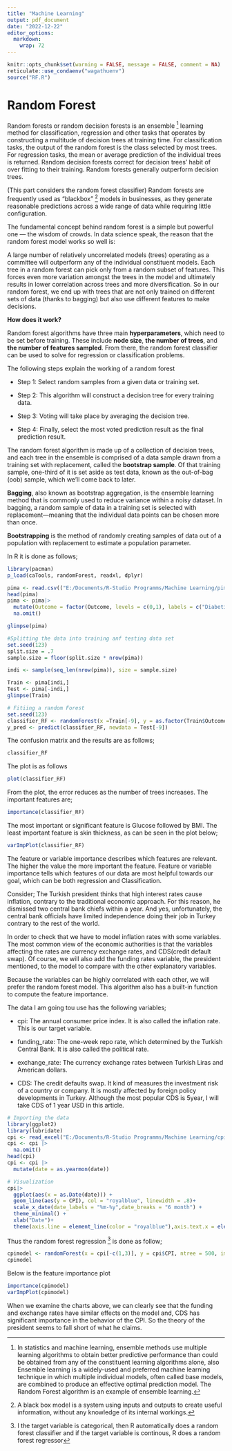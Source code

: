 ---
title: "Machine Learning"
output: pdf_document
date: "2022-12-22"
editor_options: 
  markdown: 
    wrap: 72
---

```{r setup, include = FALSE}
knitr::opts_chunk$set(warning = FALSE, message = FALSE, comment = NA)
reticulate::use_condaenv("wagathuenv")
source("RF.R")
```


# Random Forest

Random forests or random decision forests is an ensemble [^3] learning
method for classification, regression and other tasks that operates by
constructing a multitude of decision trees at training time. For
classification tasks, the output of the random forest is the class
selected by most trees. For regression tasks, the mean or average
prediction of the individual trees is returned. Random decision forests
correct for decision trees' habit of over fitting to their training.
Random forests generally outperform decision trees.

[^3]: In statistics and machine learning, ensemble methods use multiple
    learning algorithms to obtain better predictive performance than
    could be obtained from any of the constituent learning algorithms
    alone, also Ensemble learning is a widely-used and preferred machine
    learning technique in which multiple individual models, often called
    base models, are combined to produce an effective optimal prediction
    model. The Random Forest algorithm is an example of ensemble
    learning.

(This part considers the random forest classifier) Random forests are
frequently used as "blackbox" [^4] models in businesses, as they
generate reasonable predictions across a wide range of data while
requiring little configuration.

[^4]: A black box model is a system using inputs and outputs to create
    useful information, without any knowledge of its internal workings.

The fundamental concept behind random forest is a simple but powerful
one --- the wisdom of crowds. In data science speak, the reason that the
random forest model works so well is:

A large number of relatively uncorrelated models (trees) operating as a
committee will outperform any of the individual constituent models. Each
tree in a random forest can pick only from a random subset of features.
This forces even more variation amongst the trees in the model and
ultimately results in lower correlation across trees and more
diversification. So in our random forest, we end up with trees that are
not only trained on different sets of data (thanks to bagging) but also
use different features to make decisions.

**How does it work?**

Random forest algorithms have three main **hyperparameters**, which need
to be set before training. These include **node size**, **the number of
trees**, and **the number of features sampled**. From there, the random
forest classifier can be used to solve for regression or classification
problems.

The following steps explain the working of a random forest

-   Step 1: Select random samples from a given data or training set.

-   Step 2: This algorithm will construct a decision tree for every
    training data.

-   Step 3: Voting will take place by averaging the decision tree.

-   Step 4: Finally, select the most voted prediction result as the
    final prediction result.

The random forest algorithm is made up of a collection of decision
trees, and each tree in the ensemble is comprised of a data sample drawn
from a training set with replacement, called the **bootstrap sample**.
Of that training sample, one-third of it is set aside as test data,
known as the out-of-bag (oob) sample, which we'll come back to later.

**Bagging**, also known as bootstrap aggregation, is the ensemble
learning method that is commonly used to reduce variance within a noisy
dataset. In bagging, a random sample of data in a training set is
selected with replacement---meaning that the individual data points can
be chosen more than once.

**Bootstrapping** is the method of randomly creating samples of data out
of a population with replacement to estimate a population parameter.

In R it is done as follows;

```{r}
library(pacman)
p_load(caTools, randomForest, readxl, dplyr)

pima <- read.csv(("E:/Documents/R-Studio Programms/Machine Learning/pima.csv"))
head(pima)
pima <- pima|>
  mutate(Outcome = factor(Outcome, levels = c(0,1), labels = c("Diabetic", "Not Diabetic")))|>
  na.omit()

glimpse(pima)

#Splitting the data into training anf testing data set
set.seed(123)
split.size = .7
sample.size = floor(split.size * nrow(pima))

indi <- sample(seq_len(nrow(pima)), size = sample.size)

Train <- pima[indi,]
Test <- pima[-indi,]
glimpse(Train)

# Fitiing a random Forest 
set.seed(123)
classifier_RF <- randomForest(x =Train[-9], y = as.factor(Train$Outcome), ntree = 500 )
y_pred <- predict(classifier_RF, newdata = Test[-9])
```

The confusion matrix and the results are as follows;

```{r}
classifier_RF

```

The plot is as follows

```{r}
plot(classifier_RF)
```

From the plot, the error reduces as the number of trees increases. The
important features are;

```{r}
importance(classifier_RF)
```

The most important or significant feature is Glucose followed by BMI.
The least important feature is skin thickness, as can be seen in the
plot below;

```{r}
varImpPlot(classifier_RF)
```

The feature or variable importance describes which features are
relevant. The higher the value the more important the feature. Feature
or variable importance tells which features of our data are most helpful
towards our goal, which can be both regression and Classification.

Consider; The Turkish president thinks that high interest rates cause
inflation, contrary to the traditional economic approach. For this
reason, he dismissed two central bank chiefs within a year. And yes,
unfortunately, the central bank officials have limited independence
doing their job in Turkey contrary to the rest of the world.

In order to check that we have to model inflation rates with some
variables. The most common view of the economic authorities is that the
variables affecting the rates are currency exchange rates, and
CDS(credit default swap). Of course, we will also add the funding rates
variable, the president mentioned, to the model to compare with the
other explanatory variables.

Because the variables can be highly correlated with each other, we will
prefer the random forest model. This algorithm also has a built-in
function to compute the feature importance.

The data I am going tou use has the following variables;

-   cpi: The annual consumer price index. It is also called the
    inflation rate. This is our target variable.

-   funding_rate: The one-week repo rate, which determined by the
    Turkish Central Bank. It is also called the political rate.

-   exchange_rate: The currency exchange rates between Turkish Liras and
    American dollars.

-   CDS: The credit defaults swap. It kind of measures the investment
    risk of a country or company. It is mostly affected by foreign
    policy developments in Turkey. Although the most popular CDS is
    5year, I will take CDS of 1 year USD in this article.

```{r}
# Importing the data
library(ggplot2)
library(lubridate)
cpi <- read_excel("E:/Documents/R-Studio Programms/Machine Learning/cpi.xlsx")
cpi <- cpi |>
  na.omit()
head(cpi)
cpi <- cpi |>
  mutate(date = as.yearmon(date))

# Visualization
cpi|>
  ggplot(aes(x = as.Date(date))) +
  geom_line(aes(y = CPI), col = "royalblue", linewidth = .8)+
  scale_x_date(date_labels = "%m-%y",date_breaks = "6 month") +
  theme_minimal() +
  xlab("Date")+
  theme(axis.line = element_line(color = "royalblue"),axis.text.x = element_text(angle = 60, vjust = 0.4 , hjust = 0.4), axis.ticks = element_line(color = "red")) 
```

Thus the random forest regression [^5] is done as follow;

[^5]: I the target variable is categorical, then R automatically does a
    random forest classifier and if the target variable is continous, R
    does a random forest regressor

```{r}
cpimodel <- randomForest(x = cpi[-c(1,3)], y = cpi$CPI, ntree = 500, importance = TRUE)
cpimodel
```

Below is the feature importance plot

```{r}
importance(cpimodel)
varImpPlot(cpimodel)
```

When we examine the charts above, we can clearly see that the funding
and exchange rates have similar effects on the model and, CDS has
significant importance in the behavior of the CPI. So the theory of the
president seems to fall short of what he claims.
